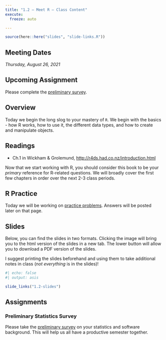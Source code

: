 ```yaml
---
title: "1.2 — Meet R — Class Content"
execute:
  freeze: auto

---
```


```r
source(here::here("slides", "slide-links.R"))
```

::: {.callout-note appearance=minimal}
# Meeting Dates
*Thursday, August 26, 2021*
:::

::: .{callout-warning}
# Upcoming Assignment

Please complete the [preliminary survey](/assignment/00-preliminary-survey).
:::

## <i class="fas fa-info-circle fa-lg"></i> Overview

Today we begin the long slog to your mastery of `R`. We begin with the basics - how R works, how to use it, the different data types, and how to create and manipulate objects.

## <i class="fas fa-book-reader fa-lg"></i> Readings

- <i class="fas fa-external-link-square-alt"></i> Ch.1 in Wickham & Grolemund, [http://r4ds.had.co.nz/introduction.html](R for Data Science)

Now that we start working with R, you should consider this book to be your *primary* reference for R-related questions. We will broadly cover the first few chapters in order over the next 2-3 class periods.

## <i class="fas fa-registered"></i> R Practice

Today we will be working on [practice problems](/r/1.2-r). Answers will be posted later on that page.

## <i class="fas fa-chalkboard-teacher"></i> Slides

Below, you can find the slides in two formats. Clicking the image will bring you to the html version of the slides in a new tab. The lower button will allow you to download a PDF version of the slides. 

I suggest printing the slides beforehand and using them to take additional notes in class (*not everything* is in the slides)!

```r
#| echo: false
#| output: asis

slide_links("1.2-slides")
```

## <i class="fas fa-laptop-code"></i> Assignments

### Preliminary Statistics Survey

Please take the [preliminary survey](/assignment/00-preliminary-survey) on your statistics and software background. This will help us all have a productive semester together.
